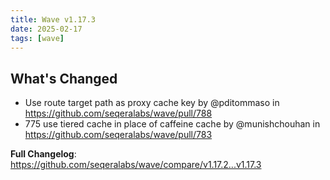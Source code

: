 ```yaml
---
title: Wave v1.17.3
date: 2025-02-17
tags: [wave]
---
```


## What's Changed
* Use route target path as proxy cache key by @pditommaso in https://github.com/seqeralabs/wave/pull/788
* 775 use tiered cache in place of caffeine cache by @munishchouhan in https://github.com/seqeralabs/wave/pull/783


**Full Changelog**: https://github.com/seqeralabs/wave/compare/v1.17.2...v1.17.3
